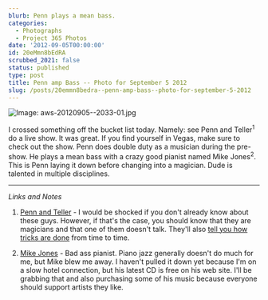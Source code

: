 ```yaml
---
blurb: Penn plays a mean bass.
categories:
  - Photographs
  - Project 365 Photos
date: '2012-09-05T00:00:00'
id: 20eMmn8bEdRA
scrubbed_2021: false
status: published
type: post
title: Penn amp Bass -- Photo for September 5 2012
slug: /posts/20emmn8bedra--penn-amp-bass--photo-for-september-5-2012
---
```


![Image: aws-20120905--2033-01.jpg](/aws-20120905--2033-01.jpg)

I crossed something off the bucket list today. Namely: see Penn and Teller<sup>1</sup> do a live show. It was great. If you find yourself in Vegas, make sure to check out the show. Penn does double duty as a musician during the pre-show. He plays a mean bass with a crazy good pianist named Mike Jones<sup>2</sup>. This is Penn laying it down before changing into a magician. Dude is talented in multiple disciplines.

---


_Links and Notes_

1. [Penn and Teller](http://www.pennandteller.com/) - I would be shocked if you don't already know about these guys. However, if that's the case, you should know that they are magicians and that one of them doesn't talk. They'll also [tell you how tricks are done](http://www.youtube.com/watch?v=BPyvAtQYVok) from time to time.

2. [Mike Jones](http://www.jonesjazz.com/) - Bad ass pianist. Piano jazz generally doesn't do much for me, but Mike blew me away. I haven't pulled it down yet because I'm on a slow hotel connection, but his latest CD is free on his web site. I'll be grabbing that and also purchasing some of his music because everyone should support artists they like.
